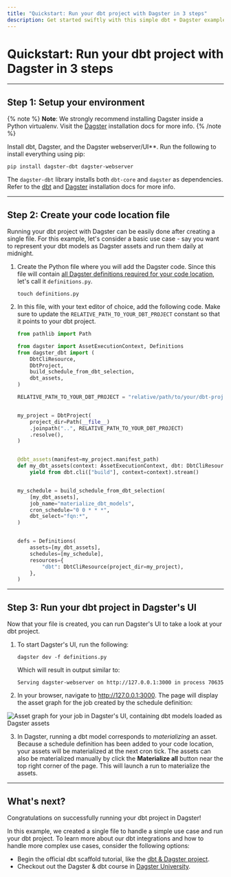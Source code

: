 ```yaml
---
title: "Quickstart: Run your dbt project with Dagster in 3 steps"
description: Get started swiftly with this simple dbt + Dagster example.
---
```


# Quickstart: Run your dbt project with Dagster in 3 steps

---

## Step 1: Setup your environment

{% note %} **Note**: We strongly recommend installing Dagster inside a Python virtualenv. Visit the [Dagster](/getting-started/install) installation docs for more info. {% /note %}

Install dbt, Dagster, and the Dagster webserver/UI\*\*. Run the following to install everything using pip:

```shell
pip install dagster-dbt dagster-webserver
```

The `dagster-dbt` library installs both `dbt-core` and `dagster` as dependencies. Refer to the [dbt](https://docs.getdbt.com/dbt-cli/install/overview) and [Dagster](/getting-started/install) installation docs for more info.

---

## Step 2: Create your code location file

Running your dbt project with Dagster can be easily done after creating a single file. For this example, let's consider a basic use case - say you want to represent your dbt models as Dagster assets and run them daily at midnight.

1. Create the Python file where you will add the Dagster code. Since this file will contain [all Dagster definitions required for your code location](/concepts/code-locations), let's call it `definitions.py`.

   ```shell
   touch definitions.py
   ```

2. In this file, with your text editor of choice, add the following code. Make sure to update the `RELATIVE_PATH_TO_YOUR_DBT_PROJECT` constant so that it points to your dbt project.

   ```python startafter=start_example endbefore=end_example file=/integrations/dbt/quickstart.py
   from pathlib import Path

   from dagster import AssetExecutionContext, Definitions
   from dagster_dbt import (
       DbtCliResource,
       DbtProject,
       build_schedule_from_dbt_selection,
       dbt_assets,
   )

   RELATIVE_PATH_TO_YOUR_DBT_PROJECT = "relative/path/to/your/dbt-project"


   my_project = DbtProject(
       project_dir=Path(__file__)
       .joinpath("..", RELATIVE_PATH_TO_YOUR_DBT_PROJECT)
       .resolve(),
   )


   @dbt_assets(manifest=my_project.manifest_path)
   def my_dbt_assets(context: AssetExecutionContext, dbt: DbtCliResource):
       yield from dbt.cli(["build"], context=context).stream()


   my_schedule = build_schedule_from_dbt_selection(
       [my_dbt_assets],
       job_name="materialize_dbt_models",
       cron_schedule="0 0 * * *",
       dbt_select="fqn:*",
   )


   defs = Definitions(
       assets=[my_dbt_assets],
       schedules=[my_schedule],
       resources={
           "dbt": DbtCliResource(project_dir=my_project),
       },
   )
   ```

---

## Step 3: Run your dbt project in Dagster's UI

Now that your file is created, you can run Dagster's UI to take a look at your dbt project.

1. To start Dagster's UI, run the following:

   ```shell
   dagster dev -f definitions.py
   ```

   Which will result in output similar to:

   ```shell
   Serving dagster-webserver on http://127.0.0.1:3000 in process 70635
   ```

2. In your browser, navigate to <http://127.0.0.1:3000>. The page will display the asset graph for the job created by the schedule definition:

  <!--
  ![Asset graph for your job in Dagster's UI, containing dbt models loaded as Dagster assets](/images/integrations/dbt/quickstart/asset-graph.png)
  -->

<Image
alt="Asset graph for your job in Dagster's UI, containing dbt models loaded as Dagster assets"
src="/images/integrations/dbt/quickstart/asset-graph.png"
width={2688}
height={1680}
/>

3. In Dagster, running a dbt model corresponds to _materializing_ an asset. Because a schedule definition has been added to your code location, your assets will be materialized at the next cron tick. The assets can also be materialized manually by click the **Materialize all** button near the top right corner of the page. This will launch a run to materialize the assets.

---

## What's next?

Congratulations on successfully running your dbt project in Dagster!

In this example, we created a single file to handle a simple use case and run your dbt project. To learn more about our dbt integrations and how to handle more complex use cases, consider the following options:

- Begin the official dbt scaffold tutorial, like the [dbt & Dagster project](/integrations/dbt/using-dbt-with-dagster).
- Checkout out the Dagster & dbt course in [Dagster University]("https://courses.dagster.io").
